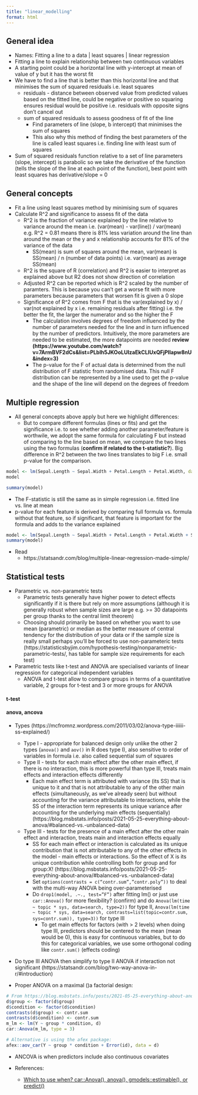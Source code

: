 ```yaml
---
title: "linear_modelling"
format: html
---
```


## General idea

- Names: Fitting a line to a data | least squares | linear regression
- Fitting a line to explain relationship between two continuous variables
- A starting point could be a horizontal line with y-intercept at mean of value of y but it has the worst fit
- We have to find a line that is better than this horizontal line and that minimises the sum of squared residuals i.e. least squares
  + residuals - distance between observed value from predicted values based on the fitted line, could be negative or positive so squaring ensures residual would be positive i.e. residuals with opposite signs don't cancel out
  + sum of squared residuals to assess goodness of fit of the line
    - Find parameters of line (slope, b intercept) that minimises the sum of squares
    - This also why this method of finding the best parameters of the line is called least squares i.e. finding line with least sum of squares
- Sum of squared residuals function relative to a set of line parameters (slope, intercept) is parabolic so we take the derivative of the function (tells the slope of the line at each point of the function), best point with least squares has derivative/slope = 0

## General concepts

- Fit a line using least squares method by minimising sum of squares
- Calculate R^2 and significance to assess fit of the data
  + R^2 is the fraction of variance explained by the line relative to variance around the mean i.e. (var(mean) - var(line)) / var(mean) e.g. R^2 = 0.81 means there is 81% less variation around the line than around the mean or the y and x relationship accounts for 81% of the variance of the data
    - SS(mean) is sum of squares around the mean, var(mean) is SS(mean) / n (number of data points) i.e. var(mean) as average SS(mean)
  + R^2 is the square of R (correlation) and R^2 is easier to interpret as explained above but R2 does not show direction of correlation
  + Adjusted R^2 can be reported which is R^2 scaled by the number of paramters. This is because you can't get a worse fit with more parameters because parameters that worsen fit is given a 0 slope
  + Significance of R^2 comes from F that is the var(explained by x) / var(not explained by x i.e. remaining residuals after fitting) i.e. the better the fit, the larger the numerator and so the higher the F
    - The calculation involves degrees of freedom influenced by the number of parameters needed for the line and in turn influenced by the number of predictors. Intuitively, the more parameters are needed to be estimated, the more datapoints are needed **review (https://www.youtube.com/watch?v=7ArmBVF2dCs&list=PLblh5JKOoLUIzaEkCLIUxQFjPIlapw8nU&index=3)**
    -  The p-value for the F of actual data is determined from the null distribution of F statistic from randomised data. This null F distribution can be represented by a line used to get the p-value and the shape of the line will depend on the degrees of freedom
    
    
## Multiple regression    

- All general concepts above apply but here we highlight differences:
  + But to compare different formulas (lines or fits) and get the significance i.e. to see whether adding another parameter/feature is worthwile, we adopt the same formula for calculating F but instead of comparing to the line based on mean, we compare the two lines using the two formulas (**confirm if related to the t-statistic?**). Big difference in R^2 between the two lines translates to big F i.e. small p-value for the comparison.
  
```r
model <- lm(Sepal.Length ~ Sepal.Width + Petal.Length + Petal.Width, data = iris)
model
```

```r
summary(model)
```
  + The F-statistic is still the same as in simple regression i.e. fitted line vs. line at mean
  + p-value for each feature is derived by comparing full formula vs. formula without that feature, so if significant, that feature is important for the formula and adds to the variance explained
  
```r
model <- lm(Sepal.Length ~ Sepal.Width + Petal.Length + Petal.Width + Species, data = iris)
summary(model)
```
- Read
  + https://statsandr.com/blog/multiple-linear-regression-made-simple/
  
## Statistical tests

- Parametric vs. non-parametric tests
  + Parametric tests generally have higher power to detect effects significantly if it is there but rely on more assumptions (although it is generally robust when sample sizes are large e.g. >= 30 datapoints per group thanks to the central limit theorem)
  + Choosing should primarily be based on whether you want to use mean (parametric) or median as the better measure of central tendency for the distribution of your data or if the sample size is really small perhaps you'll be forced to use non-parameteric tests (https://statisticsbyjim.com/hypothesis-testing/nonparametric-parametric-tests/, has table for sample size requirements for each test)
- Parametric tests like t-test and ANOVA are specialised variants of linear regression for categorical independent variables
  + ANOVA and t-test allow to compare groups in terms of a quantitative variable, 2 groups for t-test and 3 or more groups for ANOVA

#### t-test

#### anova, ancova

- Types (https://mcfromnz.wordpress.com/2011/03/02/anova-type-iiiiii-ss-explained/)
  - Type I - appropriate for balanced design only unlike the other 2 types (`anova()` and `aov()` in R does type I), also sensitive to order of variables in formula i.e. also called sequential sum of squares
  - Type II - tests for each main effect after the other main effect, if there is no interaction, this is more powerful than type III, treats main effects and interaction effects differently
    + Each main effect term is attributed with variance (its SS) that is unique to it and that is not attributable to any of the other main effects (simultaneously, as we’ve already seen) but without accounting for the variance attributable to interactions, while the SS of the interaction term represents its unique variance after accounting for the underlying main effects (sequentially) (https://blog.msbstats.info/posts/2021-05-25-everything-about-anova/#balanced-vs.-unbalanced-data)
  - Type III - tests for the presence of a main effect after the other main effect and interaction, treats main and interaction effects equally
    + SS for each main effect or interaction is calculated as its unique contribution that is not attributable to any of the other effects in the model - main effects or interactions. So the effect of X is its unique contribution while controlling both for group and for group:X! (https://blog.msbstats.info/posts/2021-05-25-everything-about-anova/#balanced-vs.-unbalanced-data)
    + Set `options(contrasts = c(“contr.sum”,”contr.poly”))` to deal with the multi-way ANOVA being over-parameterised
    + Do `drop1(model, .~., test=”F”)` after fitting lm() or just use `car::Anova()` for more flexibility? (confirm) and do `Anova(lm(time ~ topic * sys, data=search, type=2))` for type II, `Anova(lm(time ~ topic * sys, data=search, contrasts=list(topic=contr.sum, sys=contr.sum)), type=3))` for type III
      - To get main effects for factors (with > 2 levels) when doing type III, predictors should be centered to the mean (mean would be 0), this is easy for continuous variables, but to do this for categorical variables, we use some orthogonal coding like `contr.sum()` (effects coding)

- Do type III ANOVA then simplify to type II ANOVA if interaction not significant (https://statsandr.com/blog/two-way-anova-in-r/#introduction)

- Proper ANOVA on a maximal ()a factorial design:

```r
# From https://blog.msbstats.info/posts/2021-05-25-everything-about-anova/
d$group <- factor(d$group)
d$condition <- factor(d$condition)
contrasts(d$group) <- contr.sum
contrasts(d$condition) <- contr.sum
m_lm <- lm(Y ~ group * condition, d)
car::Anova(m_lm, type = 3)

# Alternative is using the afex package:
afex::aov_car(Y ~ group * condition + Error(id), data = d)
```
  
- ANCOVA is when predictors include also continuous covariates

- References:
  + [Which to use when? car::Anova(), anova(), gmodels::estimable(), or predict()](https://www.bookdown.org/rwnahhas/RMPH/mlr-distinctions.html)
  